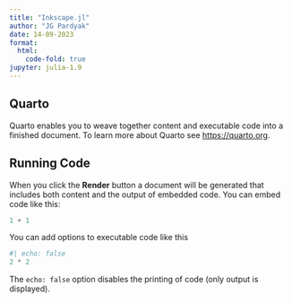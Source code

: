 ```yaml
---
title: "Inkscape.jl"
author: "JG Pardyak"
date: 14-09-2023
format:
  html:
    code-fold: true
jupyter: julia-1.9
---
```


## Quarto

Quarto enables you to weave together content and executable code into a finished document. To learn more about Quarto see <https://quarto.org>.

## Running Code

When you click the **Render** button a document will be generated that includes both content and the output of embedded code. You can embed code like this:

```python
1 + 1
```

You can add options to executable code like this 

```python
#| echo: false
2 * 2
```

The `echo: false` option disables the printing of code (only output is displayed).
